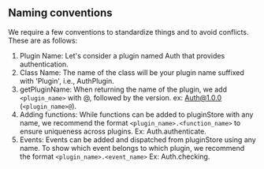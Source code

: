 ## Naming conventions

We require a few conventions to standardize things and to avoid conflicts. These are as follows:

1. Plugin Name: Let's consider a plugin named Auth that provides authentication.
2. Class Name: The name of the class will be your plugin name suffixed with 'Plugin', i.e., AuthPlugin.
3. getPluginName: When returning the name of the plugin, we add `<plugin_name>` with @, followed by the version. ex: Auth@1.0.0 (`<plugin_name>@`).
4. Adding functions: While functions can be added to pluginStore with any name, we recommend the format `<plugin_name>.<function_name>` to ensure uniqueness across plugins. Ex: Auth.authenticate.
5. Events: Events can be added and dispatched from pluginStore using any name. To show which event belongs to which plugin, we recommend the format `<plugin_name>.<event_name>` Ex: Auth.checking.
